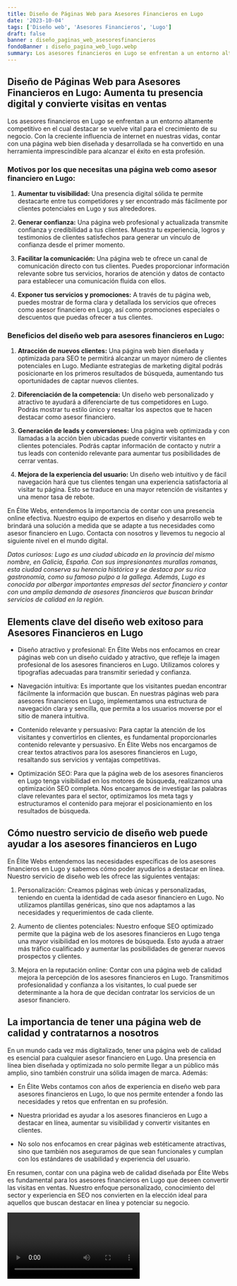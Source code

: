 ```yaml
---
title: Diseño de Páginas Web para Asesores Financieros en Lugo
date: '2023-10-04'
tags: ['Diseño web', 'Asesores Financieros', 'Lugo']
draft: false
banner : diseño_paginas_web_asesoresfinancieros
fondoBanner : diseño_pagina_web_lugo.webp
summary: Los asesores financieros en Lugo se enfrentan a un entorno altamente competitivo en el cual destacar se vuelve vital para el crecimiento de su negocio. Con la creciente influencia de internet en nuestras vidas, contar con una página web bien diseñada y desarrollada se ha convertido en una herramienta imprescindible para alcanzar el éxito en esta profesión.
---
```


## **Diseño de Páginas Web para Asesores Financieros en Lugo: Aumenta tu presencia digital y convierte visitas en ventas**

Los asesores financieros en Lugo se enfrentan a un entorno altamente competitivo en el cual destacar se vuelve vital para el crecimiento de su negocio. Con la creciente influencia de internet en nuestras vidas, contar con una página web bien diseñada y desarrollada se ha convertido en una herramienta imprescindible para alcanzar el éxito en esta profesión.

### **Motivos por los que necesitas una página web como asesor financiero en Lugo:**

1. **Aumentar tu visibilidad:** Una presencia digital sólida te permite destacarte entre tus competidores y ser encontrado más fácilmente por clientes potenciales en Lugo y sus alrededores.

2. **Generar confianza:** Una página web profesional y actualizada transmite confianza y credibilidad a tus clientes. Muestra tu experiencia, logros y testimonios de clientes satisfechos para generar un vínculo de confianza desde el primer momento.

3. **Facilitar la comunicación:** Una página web te ofrece un canal de comunicación directo con tus clientes. Puedes proporcionar información relevante sobre tus servicios, horarios de atención y datos de contacto para establecer una comunicación fluida con ellos.

4. **Exponer tus servicios y promociones:** A través de tu página web, puedes mostrar de forma clara y detallada los servicios que ofreces como asesor financiero en Lugo, así como promociones especiales o descuentos que puedas ofrecer a tus clientes.

### **Beneficios del diseño web para asesores financieros en Lugo:**

1. **Atracción de nuevos clientes:** Una página web bien diseñada y optimizada para SEO te permitirá alcanzar un mayor número de clientes potenciales en Lugo. Mediante estrategias de marketing digital podrás posicionarte en los primeros resultados de búsqueda, aumentando tus oportunidades de captar nuevos clientes.

2. **Diferenciación de la competencia:** Un diseño web personalizado y atractivo te ayudará a diferenciarte de tus competidores en Lugo. Podrás mostrar tu estilo único y resaltar los aspectos que te hacen destacar como asesor financiero.

3. **Generación de leads y conversiones:** Una página web optimizada y con llamadas a la acción bien ubicadas puede convertir visitantes en clientes potenciales. Podrás captar información de contacto y nutrir a tus leads con contenido relevante para aumentar tus posibilidades de cerrar ventas.

4. **Mejora de la experiencia del usuario:** Un diseño web intuitivo y de fácil navegación hará que tus clientes tengan una experiencia satisfactoria al visitar tu página. Esto se traduce en una mayor retención de visitantes y una menor tasa de rebote.

En Élite Webs, entendemos la importancia de contar con una presencia online efectiva. Nuestro equipo de expertos en diseño y desarrollo web te brindará una solución a medida que se adapte a tus necesidades como asesor financiero en Lugo. Contacta con nosotros y llevemos tu negocio al siguiente nivel en el mundo digital.

_*Datos curiosos: Lugo es una ciudad ubicada en la provincia del mismo nombre, en Galicia, España. Con sus impresionantes murallas romanas, esta ciudad conserva su herencia histórica y se destaca por su rica gastronomía, como su famoso pulpo a la gallega. Además, Lugo es conocida por albergar importantes empresas del sector financiero y contar con una amplia demanda de asesores financieros que buscan brindar servicios de calidad en la región.*_

<GifSeo />

<Cta />

## Elements clave del diseño web exitoso para Asesores Financieros en Lugo

- Diseño atractivo y profesional: En Élite Webs nos enfocamos en crear páginas web con un diseño cuidado y atractivo, que refleje la imagen profesional de los asesores financieros en Lugo. Utilizamos colores y tipografías adecuadas para transmitir seriedad y confianza.

- Navegación intuitiva: Es importante que los visitantes puedan encontrar fácilmente la información que buscan. En nuestras páginas web para asesores financieros en Lugo, implementamos una estructura de navegación clara y sencilla, que permita a los usuarios moverse por el sitio de manera intuitiva.

- Contenido relevante y persuasivo: Para captar la atención de los visitantes y convertirlos en clientes, es fundamental proporcionarles contenido relevante y persuasivo. En Élite Webs nos encargamos de crear textos atractivos para los asesores financieros en Lugo, resaltando sus servicios y ventajas competitivas.

- Optimización SEO: Para que la página web de los asesores financieros en Lugo tenga visibilidad en los motores de búsqueda, realizamos una optimización SEO completa. Nos encargamos de investigar las palabras clave relevantes para el sector, optimizamos los meta tags y estructuramos el contenido para mejorar el posicionamiento en los resultados de búsqueda.

## Cómo nuestro servicio de diseño web puede ayudar a los asesores financieros en Lugo

En Élite Webs entendemos las necesidades específicas de los asesores financieros en Lugo y sabemos cómo poder ayudarlos a destacar en línea. Nuestro servicio de diseño web les ofrece las siguientes ventajas:

1. Personalización: Creamos páginas web únicas y personalizadas, teniendo en cuenta la identidad de cada asesor financiero en Lugo. No utilizamos plantillas genéricas, sino que nos adaptamos a las necesidades y requerimientos de cada cliente.

2. Aumento de clientes potenciales: Nuestro enfoque SEO optimizado permite que la página web de los asesores financieros en Lugo tenga una mayor visibilidad en los motores de búsqueda. Esto ayuda a atraer más tráfico cualificado y aumentar las posibilidades de generar nuevos prospectos y clientes.

3. Mejora en la reputación online: Contar con una página web de calidad mejora la percepción de los asesores financieros en Lugo. Transmitimos profesionalidad y confianza a los visitantes, lo cual puede ser determinante a la hora de que decidan contratar los servicios de un asesor financiero.

## La importancia de tener una página web de calidad y contratarnos a nosotros

En un mundo cada vez más digitalizado, tener una página web de calidad es esencial para cualquier asesor financiero en Lugo. Una presencia en línea bien diseñada y optimizada no solo permite llegar a un público más amplio, sino también construir una sólida imagen de marca. Además:

- En Élite Webs contamos con años de experiencia en diseño web para asesores financieros en Lugo, lo que nos permite entender a fondo las necesidades y retos que enfrentan en su profesión.

- Nuestra prioridad es ayudar a los asesores financieros en Lugo a destacar en línea, aumentar su visibilidad y convertir visitantes en clientes.

- No solo nos enfocamos en crear páginas web estéticamente atractivas, sino que también nos aseguramos de que sean funcionales y cumplan con los estándares de usabilidad y experiencia del usuario.

En resumen, contar con una página web de calidad diseñada por Élite Webs es fundamental para los asesores financieros en Lugo que deseen convertir las visitas en ventas. Nuestro enfoque personalizado, conocimiento del sector y experiencia en SEO nos convierten en la elección ideal para aquellos que buscan destacar en línea y potenciar su negocio.

<Video />

<CtaBot job='Asesores Financieros' city='Lugo'/>

<Gmaps query='Lugo+españa+maps' />